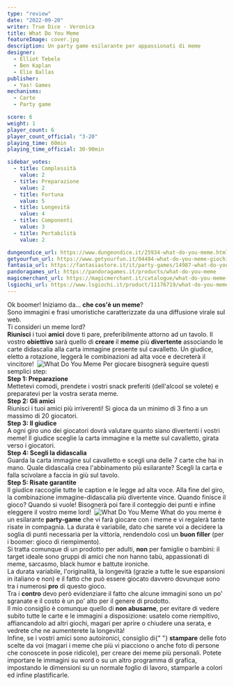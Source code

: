 ```yaml
---
type: "review"
date: "2022-09-20"
writer: True Dice - Veronica
title: What Do You Meme
featureImage: cover.jpg
description: Un party game esilarante per appassionati di meme
designer:
  - Elliot Tebele
  - Ben Kaplan
  - Elie Ballas
publisher:
  - Yas! Games
mechanisms:
  - Carte
  - Party game

score: 6
weight: 1
player_count: 6
player_count_official: "3-20"
playing_time: 60min
playing_time_official: 30-90min

sidebar_votes:
  - title: Complessità
    value: 2
  - title: Preparazione
    value: 2
  - title: Fortuna
    value: 5
  - title: Longevità
    value: 4
  - title: Componenti
    value: 3
  - title: Portabilità
    value: 2

dungeondice_url: https://www.dungeondice.it/25934-what-do-you-meme.html
getyourfun_url: https://www.getyourfun.it/04484-what-do-you-meme-giochi-semplici-e-veloci.html
fantasia_url: https://fantasiastore.it/it/party-games/14987-what-do-you-meme.html
pandoragames_url: https://pandoragames.it/products/what-do-you-meme
magicmerchant_url: https://magicmerchant.it/catalogue/what-do-you-meme-57815/
lsgiochi_url: https://www.lsgiochi.it/product/11176719/what-do-you-meme
---
```


<Setting>
  Ok boomer! Iniziamo da… <strong>che cos'è un meme</strong>?<br />
  Sono immagini e frasi umoristiche caratterizzate da una diffusione virale sul web.
  <br />
  Ti consideri un meme lord?
  <br />
  <strong>Riunisci</strong> i tuoi <strong>amici</strong> dove ti pare, preferibilmente
  attorno ad un tavolo. Il vostro <strong>obiettivo</strong> sarà quello di <strong>
    creare
  </strong> il <strong>meme</strong> più <strong>divertente</strong> associando le
  carte didascalia alla carta immagine presente sul cavalletto. Un giudice, eletto
  a rotazione, leggerà le combinazioni ad alta voce e decreterà il vincitore!&nbsp;
</Setting>

<img src="./game1.jpg" alt="What Do You Meme" />

<Rules>
  Per giocare bisognerà seguire questi semplici step:
  <br />
  <strong>Step 1: Preparazione</strong>
  <br />
  Mettetevi comodi, prendete i vostri snack preferiti (dell'alcool se volete) e
  preparatevi per la vostra serata meme.
  <br />
  <strong>Step 2: Gli amici</strong>
  <br />
  Riunisci i tuoi amici più irriverenti! Si gioca da un minimo di 3 fino a un
  massimo di 20 giocatori.
  <br />
  <strong>Step 3: Il giudice</strong>
  <br />
  A ogni giro uno dei giocatori dovrà valutare quanto siano divertenti i vostri
  meme! Il giudice sceglie la carta immagine e la mette sul cavalletto, girata
  verso i giocatori.
  <br />
  <strong>Step 4: Scegli la didascalia</strong>
  <br />
  Guarda la carta immagine sul cavalletto e scegli una delle 7 carte che hai in
  mano. Quale didascalia crea l'abbinamento più esilarante? Scegli la carta e
  falla scivolare a faccia in giù sul tavolo.
  <br />
  <strong>Step 5: Risate garantite</strong>
  <br />
  Il giudice raccoglie tutte le caption e le legge ad alta voce. Alla fine del
  giro, la combinazione immagine-didascalia più divertente vince. Quando finisce
  il gioco? Quando si vuole! Bisognerà poi fare il conteggio dei punti e infine
  eleggere il vostro meme lord!&nbsp;
</Rules>

<img src="./game2.jpg" alt="What Do You Meme" />

<Feedback>
  What do you meme è un esilarante <strong>party-game</strong> che vi farà
  giocare con i meme e vi regalerà tante risate in compagnia. La durata è
  variabile, dato che sarete voi a decidere la soglia di punti necessaria per la
  vittoria, rendendolo così un <strong>buon filler</strong> (per i boomer: gioco
  di riempimento).
  <br />
  Si tratta comunque di un prodotto per adulti, <strong>non</strong> per
  famiglie o bambini: il target ideale sono gruppi di amici che non hanno tabù,
  appassionati di meme, sarcasmo, black humor e battute ironiche.
  <br />
  La durata variabile, l'originalità, la longevità (grazie a tutte le sue
  espansioni in italiano e non) e il fatto che può essere giocato davvero
  dovunque sono tra i numerosi <strong>pro</strong> di questo gioco.
  <br />
  Tra i <strong>contro</strong> devo però evidenziare il fatto che alcune
  immagini sono un po' sgranate e il costo è un po' alto per il genere di
  prodotto.
  <br />
  Il mio consiglio è comunque quello di <strong>non abusarne</strong>, per
  evitare di vedere subito tutte le carte e le immagini a disposizione: usatelo
  come riempitivo, affiancandolo ad altri giochi, magari per aprire o chiudere
  una serata, e vedrete che ne aumenterete la longevità!
  <br />
  Infine, se i vostri amici sono autoironici, consiglio di{" "}
  <strong>stampare</strong> delle foto scelte da voi (magari i meme che più vi
  piacciono o anche foto di persone che conoscete in pose ridicole), per creare
  dei meme più personali. Potete importare le immagini su word o su un altro
  programma di grafica, impostando le dimensioni su un normale foglio di lavoro,
  stamparle a colori ed infine plastificarle.
</Feedback>

<Instagram id="Ciubg5yjpo3" />
